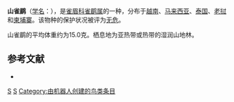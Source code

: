 {{Speciesbox
| taxon = Alcippe peracensis
| image = Mountain Fulvetta.jpg
| status = LC | status_system = IUCN3.1
| binomial_authority = {{link-en|理查德·鲍德勒·夏普|Richard Bowdler Sharpe|Sharpe}}, 1887
| range_map = 
}}

'''山雀鹛'''（[[学名|学名]]：{{lang|la|''Alcippe peracensis''}}），是[[雀眉科|雀眉科]][[雀鹛属|雀鹛属]]的一种，分布于[[越南|越南]]、[[马来西亚|马来西亚]]、[[泰国|泰国]]、[[老挝|老挝]]和[[柬埔寨|柬埔寨]]。该物种的保护状况被评为[[无危|无危]]。

山雀鹛的平均体重约为15.0克。栖息地为亚热带或热带的湿润山地林。

== 参考文献 ==
{{commonscat|Alcippe peracensis}}
*{{cite web|url=http://www.birdlife.org/datazone/speciesfactsheet.php?id=32463&m=0|title=Alcippe peracensis|publisher=[[国际鸟盟|BirdLife.org]]|accessdate=2011-06-27|archive-date=2016-03-04|archive-url=https://web.archive.org/web/20160304225225/http://www.birdlife.org/datazone/speciesfactsheet.php?id=32463&m=0|dead-url=no}}
{{taxonbar}}
[[Category:_1887年描述的鸟类|S]]
[[Category:雀鹛属|S]]
[[Category:由机器人创建的鸟类条目|Category:由机器人创建的鸟类条目]]